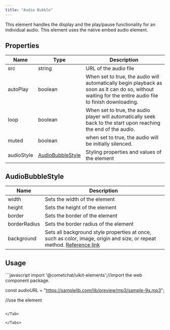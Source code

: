 ```yaml
---
title: "Audio Bubble"
---
```


This element handles the display and the play/pause functionality for an individual audio. This element uses the native embed audio element.

## Properties

| Name       | Type                                                                 | Description                                                                                                                                             |
| ---------- | -------------------------------------------------------------------- | ------------------------------------------------------------------------------------------------------------------------------------------------------- |
| src        | string                                                               | URL of the audio file                                                                                                                                   |
| autoPlay   | boolean                                                              | When set to true, the audio will automatically begin playback as soon as it can do so, without waiting for the entire audio file to finish downloading. |
| loop       | boolean                                                              | When set to true, the audio player will automatically seek back to the start upon reaching the end of the audio.                                        |
| muted      | boolean                                                              | when set to true, the audio will be initially silenced.                                                                                                 |
| audioStyle | [AudioBubbleStyle](/web-elements/audio-bubble#audiobubblestyle) | Styling properties and values of the element                                                                                                            |

## AudioBubbleStyle

| Name         | Description                                                                                                                                                                          |
| ------------ | ------------------------------------------------------------------------------------------------------------------------------------------------------------------------------------ |
| width        | Sets the width of the element                                                                                                                                                        |
| height       | Sets the height of the element                                                                                                                                                       |
| border       | Sets the border of the element                                                                                                                                                       |
| borderRadius | Sets the border radius of the element                                                                                                                                                |
| background   | Sets all background style properties at once, such as color, image, origin and size, or repeat method. [Reference link](https://developer.mozilla.org/en-US/docs/Web/CSS/background) |

## Usage

<Tabs>
<Tab title="JavaScript">
```javascript
import '@cometchat/uikit-elements';//import the web component package.

const audioURL = "https://samplelib.com/lib/preview/mp3/sample-9s.mp3";

//use the element
<cometchat-audio-bubble src={audioURL}></cometchat-audio-bubble>
```

</Tab>

</Tabs>
